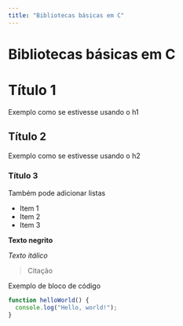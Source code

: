 ```yaml
---
title: "Bibliotecas básicas em C"
---
```


# Bibliotecas básicas em C

# Título 1

Exemplo como se estivesse usando o h1

## Título 2

Exemplo como se estivesse usando o h2

### Título 3

Também pode adicionar listas

- Item 1
- Item 2
- Item 3

**Texto negrito**

_Texto itálico_

> Citação

Exemplo de bloco de código

```javascript
function helloWorld() {
  console.log("Hello, world!");
}
```
